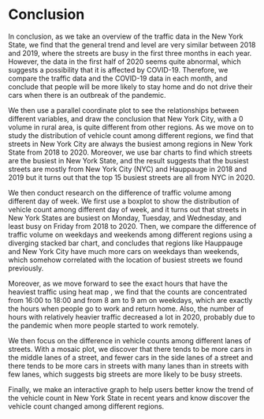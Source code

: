 # Conclusion

In conclusion, as we take an overview of the traffic data in the New York State, we find that the general trend and level are very similar between 2018 and 2019, where the streets are busy in the first three months in each year. However, the data in the first half of 2020 seems quite abnormal, which suggests a possibility that it is affected by COVID-19. Therefore, we compare the traffic data and the COVID-19 data in each month, and conclude that people will be more likely to stay home and do not drive their cars when there is an outbreak of the pandemic.

We then use a parallel coordinate plot to see the relationships between different variables, and draw the conclusion that New York City, with a 0 volume in rural area, is quite different from other regions. As we move on to study the distribution of vehicle count among different regions, we find that streets in New York City are always the busiest among regions in New York State from 2018 to 2020. Moreover, we use bar charts to find which streets are the busiest in New York State, and the result suggests that the busiest streets are mostly from New York City (NYC) and Hauppauge in 2018 and 2019 but it turns out that the top 15 busiest streets are all from NYC in 2020.

We then conduct research on the difference of traffic volume among different day of week. We first use a boxplot to show the distribution of vehicle count among different day of week, and it turns out that streets in New York States are busiest on Monday, Tuesday, and Wednesday, and least busy on Friday from 2018 to 2020. Then, we compare the difference of traffic volume on weekdays and weekends among different regions using a diverging stacked bar chart, and concludes that regions like Hauppauge and New York City have much more cars on weekdays than weekends, which somehow correlated with the location of busiest streets we found previously.

Moreover, as we move forward to see the exact hours that have the heaviest traffic using heat map , we find that the counts are concentrated from 16:00 to 18:00 and from 8 am to 9 am on weekdays, which are exactly the hours when people go to work and return home. Also, the number of hours with relatively heavier traffic decreased a lot in 2020, probably due to the pandemic when more people started to work remotely.

We then focus on the difference in vehicle counts among different lanes of streets. With a mosaic plot, we discover that there tends to be more cars in the middle lanes of a street, and fewer cars in the side lanes of a street and there tends to be more cars in streets with many lanes than in streets with few lanes, which suggests big streets are more likely to be busy streets.

Finally, we make an interactive graph to help users better know the trend of the vehicle count in New York State in recent years and know discover the vehicle count changed among different regions.